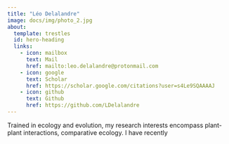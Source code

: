 ```yaml
---
title: "Léo Delalandre"
image: docs/img/photo_2.jpg
about:
  template: trestles
  id: hero-heading
  links:
    - icon: mailbox
      text: Mail
      href: mailto:leo.delalandre@protonmail.com
    - icon: google
      text: Scholar
      href: https://scholar.google.com/citations?user=s4Le9SQAAAAJ
    - icon: github
      text: Github
      href: https://github.com/LDelalandre
---
```


Trained in ecology and evolution, my research interests encompass plant-plant interactions, comparative ecology. I have recently
